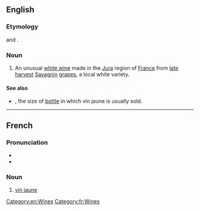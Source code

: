 ==English==

===Etymology===
{{etyl|fr|en}} {{m|fr|vin||wine}} and {{m|fr|jaune||yellow}}.

===Noun===
{{wikipedia}}
{{en-noun|vins jaunes}}

# An unusual [[white wine]] made in the [[Jura]] region of [[France]] from [[late harvest]] [[Savagnin]] [[grapes]], a local white variety.

====See also====
* {{l|en|clavelin}}, the size of [[bottle]] in which vin jaune is usually sold.

[[Category:en:Wines]]

----

==French==

===Pronunciation===
* {{fr-IPA}}
* {{audio|LL-Q150 (fra)-WikiLucas00-vin jaune.wav|Audio|lang=fr}}

===Noun===
{{fr-noun|m|vins jaunes}}

# [[vin jaune#English|vin jaune]]

[[Category:fr:Wines]]